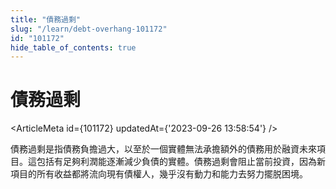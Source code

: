 ```yaml
---
title: "債務過剩"
slug: "/learn/debt-overhang-101172"
id: "101172"
hide_table_of_contents: true
---
```



# 債務過剩

<ArticleMeta id={101172} updatedAt={'2023-09-26 13:58:54'} />
<div className='border-solid border-b border-t-0 my-4 border-[var(--ifm-color-gray-300)]' />

債務過剩是指債務負擔過大，以至於一個實體無法承擔額外的債務用於融資未來項目。這包括有足夠利潤能逐漸減少負債的實體。債務過剩會阻止當前投資，因為新項目的所有收益都將流向現有債權人，幾乎沒有動力和能力去努力擺脱困境。
